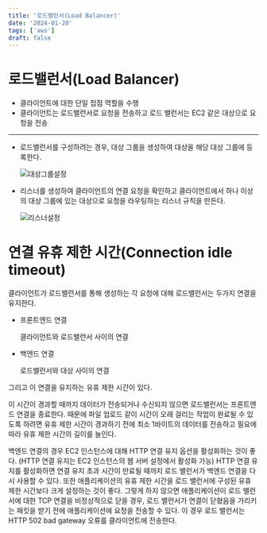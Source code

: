 ```yaml
---
title: '로드밸런서(Load Balancer)'
date: '2024-01-20'
tags: ['aws']
draft: false
---
```


# 로드밸런서(Load Balancer)

- 클라이언트에 대한 단일 접점 역할을 수행
- 클라이언트는 로드밸런서로 요청을 전송하고 로드 밸런서는 EC2 같은 대상으로 요청을 전송

---

- 로드밸런서를 구성하려는 경우, 대상 그룹을 생성하여 대상을 해당 대상 그룹에 등록한다.
    
    ![대상그룹설정](https://github.com/kimdoyeonn/library/assets/53068706/0f2346e0-05ff-491b-9d76-814e44bc5919)
    
- 리스너를 생성하여 클라이언트의 연결 요청을 확인하고 클라이언트에서 하나 이상의 대상 그룹에 있는 대상으로 요청을 라우팅하는 리스너 규칙을 만든다.
    
    ![리스너설정](https://github.com/kimdoyeonn/library/assets/53068706/a0863455-3a47-441a-bbeb-ef228e6369d4)
    

# 연결 유휴 제한 시간(Connection idle timeout)

클라이언트가 로드밸런서를 통해 생성하는 각 요청에 대해 로드밸런서는 두가지 연결을 유지한다.

- 프론트엔드 연결
    
    클라이언트와 로드밸런서 사이의 연결
    
- 백엔드 연결
    
    로드밸런서와 대상 사이의 연결
    

그리고 이 연결을 유지하는 유휴 제한 시간이 있다.

이 시간이 경과할 때까지 데이터가 전송되거나 수신되지 않으면 로드밸런서는 프론트엔드 연결을 종료한다. 때문에 파일 업로드 같이 시간이 오래 걸리는 작업이 완료될 수 있도록 하려면 유휴 제한 시간이 경과하기 전에 최소 1바이트의 데이터를 전송하고 필요에 따라 유휴 제한 시간의 길이를 늘인다.

백엔드 연결의 경우 EC2 인스턴스에 대해 HTTP 연결 유지 옵션을 활성화하는 것이 좋다. (HTTP 연결 유지는 EC2 인스턴스의 웹 서버 설정에서 활성화 가능) HTTP 연결 유지를 활성화하면 연결 유지 초과 시간이 만료될 때까지 로드 밸런서가 백엔드 연결을 다시 사용할 수 있다. 또한 애플리케이션의 유휴 제한 시간을 로드 밸런서에 구성된 유휴 제한 시간보다 크게 설정하는 것이 좋다. 그렇게 하지 않으면 애플리케이션이 로드 밸런서에 대한 TCP 연결을 비정상적으로 닫을 경우, 로드 밸런서가 연결이 닫혔음을 가리키는 패킷을 받기 전에 애플리케이션에 요청을 전송할 수 있다. 이 경우 로드 밸런서는 HTTP 502 bad gateway 오류를 클라이언트에 전송한다.
